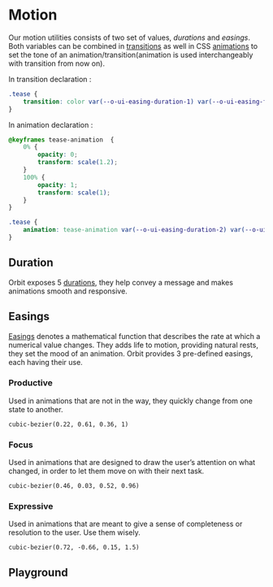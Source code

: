 
<Meta
    title="Materials/Motion"
    id="motion"
/>

# Motion

Our motion utilities consists of two set of values, *durations* and *easings*. Both variables can be combined in [transitions](https://developer.mozilla.org/en-US/docs/Web/CSS/CSS_Transitions/Using_CSS_transitions) as well in CSS [animations](https://developer.mozilla.org/en-US/docs/Web/CSS/CSS_Animations/Using_CSS_animations) to set the tone of an animation/transition(animation is used interchangeably with transition from now on).

In transition declaration :

```css
.tease {
    transition: color var(--o-ui-easing-duration-1) var(--o-ui-easing-focus);
}
```

In animation declaration :

```css
@keyframes tease-animation  {
    0% {
        opacity: 0;
        transform: scale(1.2);
    }
    100% {
        opacity: 1;
        transform: scale(1);
    }
}

.tease {
    animation: tease-animation var(--o-ui-easing-duration-2) var(--o-ui-easing-productive);
}
```

## Duration

Orbit exposes 5 [durations](?path=/docs/tokens--page#durations), they help convey a message and makes animations smooth and responsive.

<Table
    columns={[
        { title: "Duration", headerStyle: { width: "180px" }, rowClassName: "code" },
        { title: "Value", headerStyle: { width: "180px" }, rowClassName: "code" }
    ]}
    rows={[
        ["t1", "100ms"],
        ["t2", "200ms"],
        ["t3", "300ms"],
        ["t4", "500ms"],
        ["t5", "800ms"]
    ]}
/>

## Easings

[Easings](https://developer.mozilla.org/en-US/docs/Web/CSS/easing-function) denotes a mathematical function that describes the rate at which a numerical value changes. They adds life to motion, providing natural rests, they set the mood of an animation. Orbit provides 3 pre-defined easings, each having their use.

### Productive

Used in animations that are not in the way, they quickly change from one state to another.

<code>cubic-bezier(0.22, 0.61, 0.36, 1)</code>

### Focus

Used in animations that are designed to draw the user’s attention on what changed, in order to let them move on with their next task.

<code>cubic-bezier(0.46, 0.03, 0.52, 0.96)</code>

### Expressive

Used in animations that are meant to give a sense of completeness or resolution to the user. Use them wisely.

<code>cubic-bezier(0.72, -0.66, 0.15, 1.5)</code>

## Playground

<MotionPreview />
